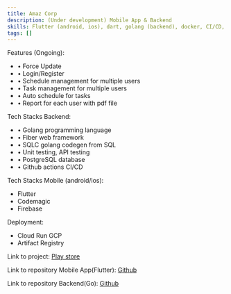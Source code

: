 ```yaml
---
title: Amaz Corp
description: (Under development) Mobile App & Backend
skills: Flutter (android, ios), dart, golang (backend), docker, CI/CD, GCP (Cloud Run), PostgreSQL
tags: []
---
```


Features (Ongoing):

- • Force Update
- • Login/Register
- • Schedule management for multiple users
- • Task management for multiple users
- • Auto schedule for tasks
- • Report for each user with pdf file

Tech Stacks Backend:
- • Golang programming language
- • Fiber web framework
- • SQLC golang codegen from SQL
- • Unit testing, API testing
- • PostgreSQL database
- • Github actions CI/CD 

Tech Stacks Mobile (android/ios):
- Flutter
- Codemagic
- Firebase

Deployment:
- Cloud Run GCP
- Artifact Registry

Link to project: <A href="https://play.google.com/store/apps/details?id=corp.toro.amaz_corp_mobile">Play store</A>

Link to repository Mobile App(Flutter): <A href="https://github.com/cholazzzb/amaz_corp_mobile">Github</A>

Link to repository Backend(Go): <A href="https://github.com/cholazzzb/amaz_corp_be">Github</A>
